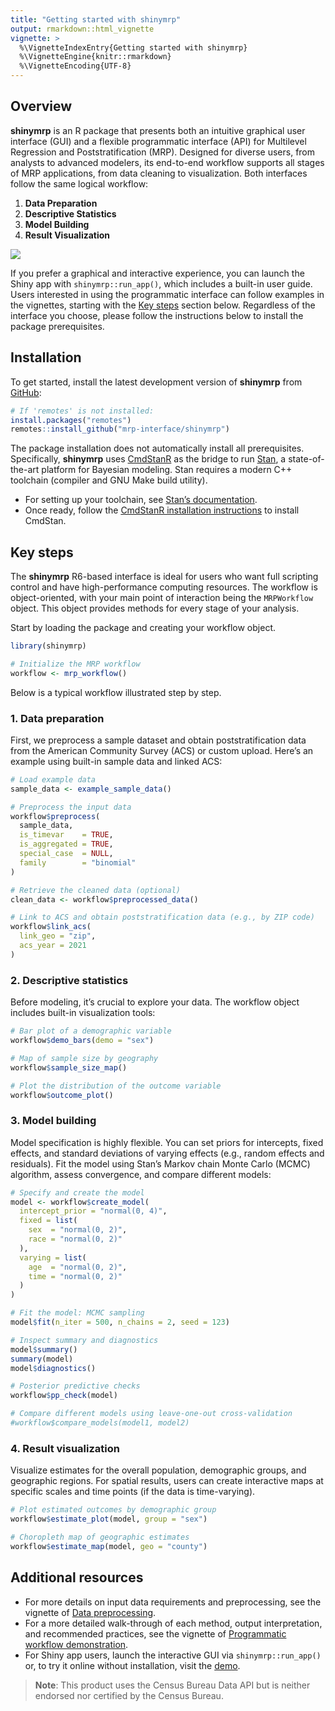 ```yaml
---
title: "Getting started with shinymrp"
output: rmarkdown::html_vignette
vignette: >
  %\VignetteIndexEntry{Getting started with shinymrp}
  %\VignetteEngine{knitr::rmarkdown}
  %\VignetteEncoding{UTF-8}
---
```


## Overview

**shinymrp** is an R package that presents both an intuitive graphical user interface (GUI) and a flexible programmatic interface (API) for Multilevel Regression and Poststratification (MRP). Designed for diverse users, from analysts to advanced modelers, its end-to-end workflow supports all stages of MRP applications, from data cleaning to visualization. Both interfaces follow the same logical workflow:

1. **Data Preparation**
2. **Descriptive Statistics**
3. **Model Building**
4. **Result Visualization**

![](./figures/workflow.png)

If you prefer a graphical and interactive experience, you can launch the Shiny app with `shinymrp::run_app()`, which includes a built-in user guide. Users interested in using the programmatic interface can follow examples in the vignettes, starting with the [Key steps](https://mrp-interface.github.io/shinymrp/articles/getting-started#key-steps) section below. Regardless of the interface you choose, please follow the instructions below to install the package prerequisites.

## Installation

To get started, install the latest development version of **shinymrp** from [GitHub](https://github.com/mrp-interface/shinymrp):

```r
# If 'remotes' is not installed:
install.packages("remotes") 
remotes::install_github("mrp-interface/shinymrp")
```
The package installation does not automatically install all prerequisites. Specifically, **shinymrp** uses [CmdStanR](https://mc-stan.org/cmdstanr/) as the bridge to run [Stan](https://mc-stan.org/), a state-of-the-art platform for Bayesian modeling. Stan requires a modern C++ toolchain (compiler and GNU Make build utility). 

- For setting up your toolchain, see [Stan’s documentation](https://mc-stan.org/docs/cmdstan-guide/installation.html#cpp-toolchain).
- Once ready, follow the [CmdStanR installation instructions](https://mc-stan.org/cmdstanr/articles/cmdstanr.html#installing-cmdstan) to install CmdStan.


## Key steps

The **shinymrp** R6-based interface is ideal for users who want full scripting control and have high-performance computing resources. The workflow is object-oriented, with your main point of interaction being the `MRPWorkflow` object. This object provides methods for every stage of your analysis.

Start by loading the package and creating your workflow object. 

```r
library(shinymrp)

# Initialize the MRP workflow
workflow <- mrp_workflow()
```

Below is a typical workflow illustrated step by step.

### 1. Data preparation

First, we preprocess a sample dataset and obtain poststratification data from the American Community Survey (ACS) or custom upload. Here’s an example using built-in sample data and linked ACS:

```r
# Load example data
sample_data <- example_sample_data()

# Preprocess the input data
workflow$preprocess(
  sample_data,
  is_timevar    = TRUE,
  is_aggregated = TRUE,
  special_case  = NULL,
  family        = "binomial"
)

# Retrieve the cleaned data (optional)
clean_data <- workflow$preprocessed_data()

# Link to ACS and obtain poststratification data (e.g., by ZIP code)
workflow$link_acs(
  link_geo = "zip",
  acs_year = 2021
)
```

### 2. Descriptive statistics

Before modeling, it's crucial to explore your data. The workflow object includes built-in visualization tools:

```r
# Bar plot of a demographic variable
workflow$demo_bars(demo = "sex")

# Map of sample size by geography
workflow$sample_size_map()

# Plot the distribution of the outcome variable
workflow$outcome_plot()
```

### 3. Model building

Model specification is highly flexible. You can set priors for intercepts, fixed effects, and standard deviations of varying effects (e.g., random effects and residuals). Fit the model using Stan's Markov chain Monte Carlo (MCMC) algorithm, assess convergence, and compare different models:

```r
# Specify and create the model
model <- workflow$create_model(
  intercept_prior = "normal(0, 4)",
  fixed = list(
    sex  = "normal(0, 2)",
    race = "normal(0, 2)"
  ),
  varying = list(
    age  = "normal(0, 2)",
    time = "normal(0, 2)"
  )
)

# Fit the model: MCMC sampling
model$fit(n_iter = 500, n_chains = 2, seed = 123)

# Inspect summary and diagnostics
model$summary()
summary(model)
model$diagnostics()

# Posterior predictive checks
workflow$pp_check(model)

# Compare different models using leave-one-out cross-validation
#workflow$compare_models(model1, model2)
```

### 4. Result visualization

Visualize estimates for the overall population, demographic groups, and geographic regions. For spatial results, users can create interactive maps at specific scales and time points (if the data is time-varying).

```r
# Plot estimated outcomes by demographic group
workflow$estimate_plot(model, group = "sex")

# Choropleth map of geographic estimates
workflow$estimate_map(model, geo = "county")
```



## Additional resources

- For more details on input data requirements and preprocessing, see the vignette of [Data preprocessing](https://mrp-interface.github.io/shinymrp/articles/data-prep).
- For a more detailed walk-through of each method, output interpretation, and recommended practices, see the vignette of [Programmatic workflow demonstration](https://mrp-interface.github.io/shinymrp/articles/workflow.html).
- For Shiny app users, launch the interactive GUI via `shinymrp::run_app()` or, to try it online without installation, visit the [demo](https://mrpinterface.shinyapps.io/shinymrp/).


> **Note**: This product uses the Census Bureau Data API but is neither endorsed nor certified by the Census Bureau.